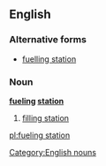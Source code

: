 ==English==

===Alternative forms===
* [[fuelling station]]

===Noun===
{{wikipedia}}
'''[[fueling]] [[station]]'''

# [[filling station]]

[[Category:English nouns]]

[[pl:fueling station]]